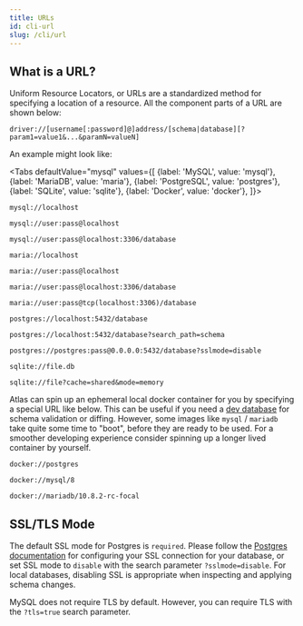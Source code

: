 ```yaml
---
title: URLs
id: cli-url
slug: /cli/url
---
```



## What is a URL?

Uniform Resource Locators, or URLs are a standardized method for specifying a location of a resource.
All the component parts of a URL are shown below:

```
driver://[username[:password]@]address/[schema|database][?param1=value1&...&paramN=valueN]
```

An example might look like:

<Tabs
defaultValue="mysql"
values={[
{label: 'MySQL', value: 'mysql'},
{label: 'MariaDB', value: 'maria'},
{label: 'PostgreSQL', value: 'postgres'},
{label: 'SQLite', value: 'sqlite'},
{label: 'Docker', value: 'docker'},
]}>
<TabItem value="mysql">

```
mysql://localhost

mysql://user:pass@localhost

mysql://user:pass@localhost:3306/database
```

</TabItem>
<TabItem value="maria">

```
maria://localhost

maria://user:pass@localhost

maria://user:pass@localhost:3306/database

maria://user:pass@tcp(localhost:3306)/database
```

</TabItem>
<TabItem value="postgres">

```
postgres://localhost:5432/database

postgres://localhost:5432/database?search_path=schema

postgres://postgres:pass@0.0.0.0:5432/database?sslmode=disable
```

</TabItem>
<TabItem value="sqlite">

```
sqlite://file.db

sqlite://file?cache=shared&mode=memory
```

</TabItem>
<TabItem value="docker">

Atlas can spin up an ephemeral local docker container for you by specifying a special URL like below. This can be useful
if you need a [dev database](../dev.md) for schema validation or diffing. However, some images like `mysql` /
`mariadb` take quite some time to "boot", before they are ready to be used. For a smoother developing experience
consider spinning up a longer lived container by yourself.

```
docker://postgres

docker://mysql/8

docker://mariadb/10.8.2-rc-focal
```

</TabItem>
</Tabs>

## SSL/TLS Mode

The default SSL mode for Postgres is `required`. Please follow the 
[Postgres documentation](https://www.postgresql.org/docs/current/libpq-ssl.html)
for configuring your SSL connection for your database, or set SSL mode to `disable`
with the search parameter `?sslmode=disable`. For local databases,
disabling SSL is appropriate when inspecting and applying schema changes.

MySQL does not require TLS by default. However, you can require TLS
with the `?tls=true` search parameter.
